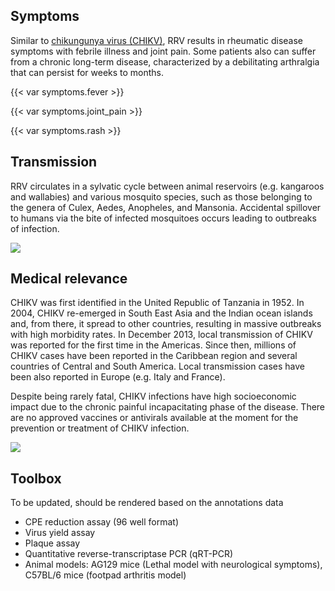 
::: {.panel-tabset}

## Symptoms

::: {.grid}

::: {.g-col-8}
Similar to [chikungunya virus (CHIKV)](CHIKV.qmd), RRV results in rheumatic disease symptoms with febrile illness and joint pain. Some patients also can suffer from  a chronic long-term disease, characterized by a debilitating arthralgia that can persist for weeks to months.
:::

::: {.g-col-4}
{{< var symptoms.fever >}}

{{< var symptoms.joint_pain >}}

{{< var symptoms.rash >}}
:::

:::

## Transmission

::: {.grid}

::: {.g-col-6}
RRV circulates in a sylvatic cycle between animal reservoirs (e.g. kangaroos and wallabies) and various mosquito species, such as those belonging to the genera of Culex, Aedes, Anopheles, and Mansonia. Accidental spillover to humans via the bite of infected mosquitoes occurs leading to outbreaks of infection.
:::

::: {.g-col-6}
![](RRV-transmission.png)
:::

:::

## Medical relevance

::: {.grid}

::: {.g-col-6}
CHIKV was first identified in the United Republic of Tanzania in 1952. In 2004, CHIKV re-emerged in South East Asia and the Indian ocean islands and, from there, it spread to other countries, resulting in massive outbreaks with high morbidity rates. In December 2013, local transmission of CHIKV was reported for the first time in the Americas. Since then, millions of CHIKV cases have been reported in the Caribbean region and several countries of Central and South America. Local transmission cases have been also reported in Europe (e.g. Italy and France).

Despite being rarely fatal, CHIKV infections have high socioeconomic impact due to the chronic painful incapacitating phase of the disease.
There are no approved vaccines or antivirals available at the moment for the prevention or treatment of CHIKV infection.
:::

::: {.g-col-6}
![](RRV-map.png)
:::

:::

## Toolbox

::: {.callout-note}
To be updated, should be rendered based on the annotations data
:::

- CPE reduction assay (96 well format)
- Virus yield assay
- Plaque assay
- Quantitative reverse-transcriptase PCR (qRT-PCR)
- Animal models: AG129 mice (Lethal model with neurological symptoms), C57BL/6 mice (footpad arthritis model)   

:::
